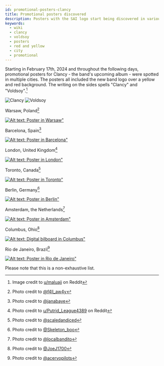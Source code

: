 ```yaml
---
id: promotional-posters-clancy
title: Promotional posters discovered
description: Posters with the SAI logo start being discovered in various cities across the world.
keywords:
  - wiki
  - clancy
  - voldsoy
  - posters
  - red and yellow
  - city
  - promotional
---
```



Starting in February 17th, 2024 and throughout the following days, promotional posters for Clancy - the band's upcoming album - were spotted in multiple cities. The posters all included the new band logo over a yellow and red background. The writing on the sides spells "Clancy" and "Voldsoy".[^1]

<img className={styles.sideBySide} src={clancyPoster} alt="Clancy"/>
<img className={styles.sideBySide} src={voldsoy} alt="Voldsoy"/>


Warsaw, Poland[^2]

[![Alt text: Poster in Warsaw"](./assets/warsaw24.jpg)](./assets/warsaw24.jpg)

Barcelona, Spain[^3]

[![Alt text: Poster in Barcelona"](./assets/barcelona24.jpg)](./assets/barcelona24.jpg)

London, United Kingdom[^4]

[![Alt text: Poster in London"](./assets/london24.jpg)](./assets/london24.jpg)

Toronto, Canada[^5]

[![Alt text: Poster in Toronto"](./assets/toronto24.jpg)](./assets/toronto24.jpg)

Berlin, Germany[^6]

[![Alt text: Poster in Berlin"](./assets/berlin24.jpg)](./assets/berlin24.jpg)

Amsterdam, the Netherlands[^7]

[![Alt text: Poster in Amsterdam"](./assets/amsterdam24.jpeg)](./assets/amsterdam24.jpeg)

Columbus, Ohio[^8]

[![Alt text: Digital bilboard in Columbus"](./assets/columbus24.jpg)](./assets/columbus24.jpg)

Rio de Janeiro, Brazil[^9]

[![Alt text: Poster in Rio de Janeiro"](./assets/rio24.jpg)](./assets/rio24.jpg)


Please note that this is a non-exhaustive list.

[^1]: Image credit to [u/maluajj](https://www.reddit.com/r/twentyonepilots/comments/1atasvu/i_may_be_stupid/?utm_source=share&utm_medium=web2x&context=3) on Reddit
[^2]: Photo credit to [@f4ll_aw4y](https://twitter.com/f4ll_aw4y/status/1758824392845295679)
[^3]: Photo credit to [@janabaye](https://twitter.com/janabaye/status/1759572710638686517?t=-ao30tnHlhhyRCR07QOOtw&s=19)
[^4]: Photo credit to [u/Putrid_League4389](https://www.reddit.com/r/twentyonepilots/comments/1aum5rl/spotted_in_london/?utm_source=share&utm_medium=web3x&utm_name=web3xcss&utm_term=1&utm_content=share_button) on Reddit
[^5]: Photo credit to [@scaledandiced](https://twitter.com/scaledandiced/status/1758975373407105101/photo/1)
[^6]: Photo credit to [@Skeleton_boo](https://twitter.com/Skeleton_boo/status/1759674667395145858/photo/1)
[^7]: Photo credit to [@localbandito](https://twitter.com/localbandito/status/1761417743742472539/photo/1)
[^8]: Photo credit to [@JoeJ1700](https://twitter.com/JoeJ1700/status/1760470629654917276)
[^9]: Photo credit to [@acervopilots](https://twitter.com/acervopilots/status/1759989110196797885)
